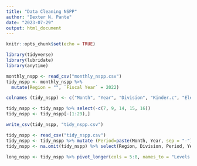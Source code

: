 ```yaml
---
title: "Data Cleaning NSPP"
author: "Dexter N. Pante"
date: "2023-07-29"
output: html_document
---
```


```r
knitr::opts_chunk$set(echo = TRUE)
```

```r
library(tidyverse)
library(lubridate)
library(anytime)
```


```r
monthly_nspp <- read_csv("monthly_nspp.csv")
tidy_nspp <- monthly_nspp %>%
  mutate(Region = "", `Fiscal Year` = 2022)

colnames (tidy_nspp) <- c("Month", "Year", "Division", "Kinder.c", "Elem.c", "JHS.c", "SHS.prop", "SHS.c", "Total.c", "Kinder.h", "Elem.h", "JHS.h", "SHS.h", "Total.h", "Percent Filled", "Unfilled", "Region") 
```



```r
tidy_nspp <- tidy_nspp %>% select(-c(7, 9, 14, 15, 16))
tidy_nspp <- tidy_nspp[-(1:29),]
```

```r
write_csv(tidy_nspp, "tidy_nspp.csv")

tidy_nspp <- read_csv("tidy_nspp.csv")
tidy_nspp <- tidy_nspp %>% mutate (Period=paste(Month, Year, sep = "-")) %>% mutate (Period=anydate(Period))
tidy_nspp <- na.omit(tidy_nspp) %>% select(Region, Division, Period, Year, 4:11)
```


```r
long_nspp <- tidy_nspp %>% pivot_longer(cols = 5:8, names_to = "Levels Created", values_to =  "Items Created") %>% pivot_longer(cols = 5:8, names_to = "Levels Hired", values_to = "Items Hired")
```

